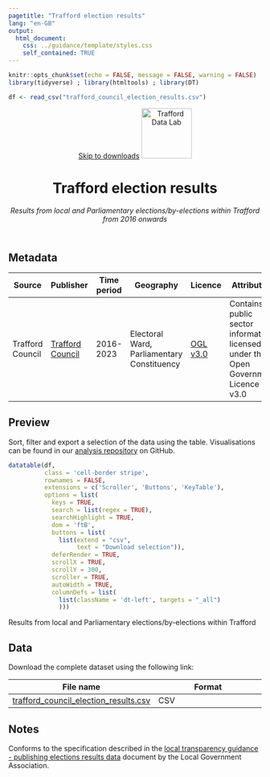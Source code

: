 ```yaml
---
pagetitle: "Trafford election results"
lang: "en-GB"
output:
  html_document:
    css: ../guidance/template/styles.css
    self_contained: TRUE
---
```


```r
knitr::opts_chunk$set(echo = FALSE, message = FALSE, warning = FALSE)
library(tidyverse) ; library(htmltools) ; library(DT)

df <- read_csv("trafford_council_election_results.csv")
```

<header>
<span id="a11yNav"><a href="#downloads" class="themeBlockDark">Skip to downloads</a></span>
<a href="https://www.trafforddatalab.io/data.html"><img src="https://www.trafforddatalab.io/assets/logo/trafforddatalab_logo.svg" alt="Trafford Data Lab" aria-label="Return to Trafford Data Lab data page" width="100" class="traffordDataLabLogo"/></a>

<h1>Trafford election results</h1>
*Results from local and Parliamentary elections/by-elections within Trafford from 2016 onwards*

</header>

<main>
<h2>Metadata</h2>

<table id="metadata" class="table table-condensed">
  <thead>
    <tr class="header">
      <th>Source</th>
      <th>Publisher</th>
      <th>Time period</th>
      <th>Geography</th>
      <th>Licence</th>
      <th>Attribution</th>
      <th>Last updated</th>
    </tr>
  </thead>
  <tr>
    <td>Trafford Council</td>
    <td><a href="https://www.trafford.gov.uk/about-your-council/elections/election-results.aspx" target="_blank">Trafford Council</a></td>
    <td>2016-2023</td>
    <td>Electoral Ward, Parliamentary Constituency</td>
    <td><a href="http://www.nationalarchives.gov.uk/doc/open-government-licence/version/3/" target="_blank">OGL v3.0</a></td>
    <td>Contains public sector information licensed under the Open Government Licence v3.0</td>
    <td><time datetime="2023-11-07">2023-11-07</time></td>
  </tr>
</table>

<h2>Preview</h2>
Sort, filter and export a selection of the data using the table. Visualisations can be found in our <a href="https://github.com/traffordDataLab/analysis/tree/master/local_election" target="_blank">analysis repository</a> on GitHub.

```r
datatable(df,
          class = 'cell-border stripe',
          rownames = FALSE,
          extensions = c('Scroller', 'Buttons', 'KeyTable'),
          options = list(
            keys = TRUE,
            search = list(regex = TRUE),
            searchHighlight = TRUE,
            dom = 'ftB',
            buttons = list(
              list(extend = "csv",
                   text = "Download selection")),
            deferRender = TRUE,
            scrollX = TRUE,
            scrollY = 300,
            scroller = TRUE,
            autoWidth = TRUE,
            columnDefs = list(
              list(className = 'dt-left', targets = "_all")
              )))
```
<div id="tableFooterTitle">Results from local and Parliamentary elections/by-elections within Trafford</div>

<h2>Data</h2>
<span id ="downloads">Download the complete dataset using the following link:</span>

|File name |Format |
|---|---|
|[trafford_council_election_results.csv](trafford_council_election_results.csv) |CSV |

<h2>Notes</h2>
Conforms to the specification described in the <a href="http://e-sd.org/vgTJ3" target="_blank">local transparency guidance - publishing elections results data</a> document by the Local Government Association.

</main>

<script>
  // Fixes to dynamic elements created by DataTables to improve accessibility
  var removeElFn = setInterval(removeElement, 1000);

  function removeElement() {
    try {
      var el = document.getElementsByClassName("dataTables_scrollBody")[0].childNodes[0];
      el.removeChild(el.childNodes[0]); // Remove unwanted hidden text element from table - causing accessibility alert as it has no label

      el.parentNode.setAttribute('tabindex', '0');  // add attribute allowing keyboard users to access scrollable area

      clearInterval(removeElFn);  // cancel any further calls to this function as we have completed all actions
    }
    catch(e) {
      // form element 'el' doesn't exist yet so setInterval will call the function again until it does
    }
  }
</script>

